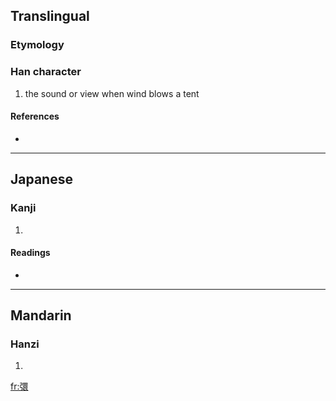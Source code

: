 ==Translingual==

===Etymology===
{{Han compound|弓|睘|c1=s|c2=p|t1=bow|ls=psc}}

===Han character===
{{Han char|rn=57|rad=弓|as=13|sn=16|four=1623<sub>2</sub>|canj=弓田中女 (NWLV)}}

# the sound or view when wind blows a tent

====References====
* {{Han ref|kx=0361.080|dkj=09874|dj=0679.070|hdz=21003.040|uh=5F4B|ud=24395|bh=E974|bd=59764}}

----

==Japanese==

===Kanji===
{{ja-kanji|grade=9|rs=弓13}}

# {{defn|Japanese|sort=弓13}}

====Readings====
* {{ja-readings|on=[[こう]] (kō) < [[かう]] (kau), [[ぎょう]] (gyō) < [[ぎゃう]] (gyau), [[こ]] (ko), [[く]] (ku)|kun=[[とばり]]の[[ひるがえる]][[こえ]] (tobarinohirugaerukoe)}}

----

==Mandarin==

===Hanzi===
{{cmn-hanzi|pin=[[hóng]] ([[hong2]]), [[kuì]] ([[kui4]])|wg=hung<sup>2</sup>, k'uei<sup>4</sup>}}

# {{defn|Mandarin|sort=弓13}}

[[fr:彋]]